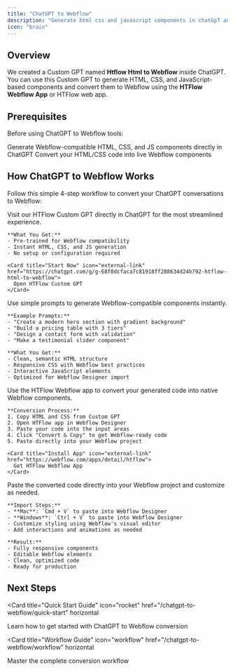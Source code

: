 ```yaml
---
title: "ChatGPT to Webflow"
description: "Generate html css and javascript components in chatGpT and convert with htflow.com"
icon: "brain"
---
```


## Overview

We created a Custom GPT named **Htflow Html to Webflow** inside ChatGPT. You
can use this Custom GPT to generate HTML, CSS, and JavaScript-based components
and convert them to Webflow using the **HTFlow Webflow App** or HTFlow web
app.

## Prerequisites

Before using ChatGPT to Webflow tools:

<CardGroup cols={2}>
  <Card
    title="HTFlow Custom GPT"
    icon="brain"
    href="https://chatgpt.com/g/g-68f0dcfaca7c81918ff288634d24b792-htflow-html-to-webflow"
  >
    Generate Webflow-compatible HTML, CSS, and JS components directly in ChatGPT
  </Card>
  <Card
    title="HTFlow Web App"
    icon="webflow"
    href="https://webflow.com/apps/detail/htflow"
  >
    Convert your HTML/CSS code into live Webflow components
  </Card>
</CardGroup>

## How ChatGPT to Webflow Works

Follow this simple 4-step workflow to convert your ChatGPT conversations to Webflow:

<CardGroup cols={1}>
  <Card title="Step 1: Access Custom GPT" icon="brain">
    Visit our HTFlow Custom GPT directly in ChatGPT for the most streamlined experience.
    
    **What You Get:**
    - Pre-trained for Webflow compatibility
    - Instant HTML, CSS, and JS generation
    - No setup or configuration required
    
    <Card title="Start Now" icon="external-link" href="https://chatgpt.com/g/g-68f0dcfaca7c81918ff288634d24b792-htflow-html-to-webflow">
      Open HTFlow Custom GPT
    </Card>
  </Card>

  <Card title="Step 2: Generate Components" icon="code">
    Use simple prompts to generate Webflow-compatible components instantly.

    **Example Prompts:**
    - "Create a modern hero section with gradient background"
    - "Build a pricing table with 3 tiers"
    - "Design a contact form with validation"
    - "Make a testimonial slider component"

    **What You Get:**
    - Clean, semantic HTML structure
    - Responsive CSS with Webflow best practices
    - Interactive JavaScript elements
    - Optimized for Webflow Designer import

  </Card>

  <Card title="Step 3: Convert with HTFlow App" icon="webflow">
    Use the HTFlow Webflow app to convert your generated code into native Webflow components.

    **Conversion Process:**
    1. Copy HTML and CSS from Custom GPT
    2. Open HTFlow app in Webflow Designer
    3. Paste your code into the input areas
    4. Click "Convert & Copy" to get Webflow-ready code
    5. Paste directly into your Webflow project

    <Card title="Install App" icon="external-link" href="https://webflow.com/apps/detail/htflow">
      Get HTFlow Webflow App
    </Card>

  </Card>

  <Card title="Step 4: Import to Webflow" icon="upload">
    Paste the converted code directly into your Webflow project and customize as needed.

    **Import Steps:**
    - **Mac**: `Cmd + V` to paste into Webflow Designer
    - **Windows**: `Ctrl + V` to paste into Webflow Designer
    - Customize styling using Webflow's visual editor
    - Add interactions and animations as needed

    **Result:**
    - Fully responsive components
    - Editable Webflow elements
    - Clean, optimized code
    - Ready for production

  </Card>
</CardGroup>

## Next Steps

<Card
  title="Quick Start Guide"
  icon="rocket"
  href="/chatgpt-to-webflow/quick-start"
  horizontal
>
  Learn how to get started with ChatGPT to Webflow conversion
</Card>

<Card
  title="Workflow Guide"
  icon="workflow"
  href="/chatgpt-to-webflow/workflow"
  horizontal
>
  Master the complete conversion workflow
</Card>
